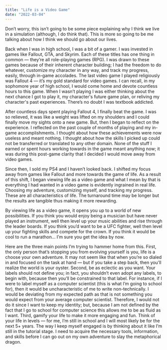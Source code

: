 ```yaml
---
title: "Life is a Video Game"
date: "2022-03-04"
---
```


<div className="space-y-8">
Don’t  worry, this isn’t going to be some piece explaining why I think we live  in a simulation (although, I do think that). This is more so going to  be me talking about how I think we should go about our lives.

Back  when I was in high school, I was a bit of a gamer. I was invested in  games like Fallout, GTA, and Skyrim. Each of these titles has one thing  in common — they’re all role-playing games (RPG). I was drawn to these  games because of their inherent character building; I had the freedom to  do whatever, customize my character in any way, and track my progress,  easily, through in-game accolades. The last video game I played  religiously was Fallout 4 — it’s my gold standard for video games. I can  recall, in my sophomore year of high school, I would come home and  devote countless hours to this game. When I wasn’t playing I was either  thinking about the next chance I got to play it, my character's future  game plan, or reliving my character's past experiences. There’s no doubt  I was textbook addicted.

After  countless days spent playing Fallout 4, I finally beat the game. I was  so relieved, it was like a weight was lifted on my shoulders and I could  finally move my sights onto a new game. But, then I began to reflect on  the experience. I reflected on the past couple of months of playing and  my in-game accomplishments. I thought about how these achievements were  now useless and meant nothing. I thought about how the skills I picked  up could not be transferred or translated to any other domain. None  of the stuff I earned or spent hours working towards in the game meant  anything now; it was during this post-game clarity that I decided I  would move away from video games.

Since  then, I sold my PS4 and I haven’t looked back. I shifted my focus away  from games like Fallout and more towards the game of life. As a result  of this shift, I began viewing life as a video game and what I mean by  that is everything I had wanted in a video game is evidently ingrained  in real life. Choosing my adventure, customizing myself, and tracking my  progress. These are all characteristics of life. The turnaround time  may be longer but the results are tangible thus making it more  rewarding.

By  viewing life as a video game, it opens you up to a world of new  possibilities. If you think you would enjoy being a musician but have  never played an instrument, well then level up your music abilities and  rise through the leader boards. If you think you’d want to be a UFC  fighter, well then level up your fighting skills and compete for the  crown. If you think it would be cool to run a marathon… I’m sure you get  the idea by now.

Here  are the three main points I’m trying to hammer home from this. First,  the only person that’s stopping you from evolving yourself is you, life  is a choose your own adventure. It may not seem like that when you’re so  dialed in and focused on the task at hand — but if you take a step  back, then you’ll realize the world is your oyster. Second, be as  eclectic as you want. Your labels should not define you; in fact, you  shouldn’t even adopt any labels, to begin with, because then you’ll be  constrained to that label. For instance, if I were to label myself as a  computer scientist (this is what I’m going to school for), then it would  be uncharacteristic of me to write non-technically. I would be  deviating from my expected path as that is not something you would  expect from your average computer scientist. Therefore, I would not do  it since I want to keep my identity; but, because I am not defined by  the fact that I go to school for computer science this allows me to be  as fluid as I want. Third, gamify your life to make it more engaging and  fun. Think of your life in levels — for me, I’m still in school and I  will most likely be for the next 5+ years. The way I keep myself engaged  is by thinking about it like I’m still in the tutorial stage. I need to  acquire the necessary tools, information, and skills before I can go  out on my own adventure to slay the metaphorical dragon.
</div>